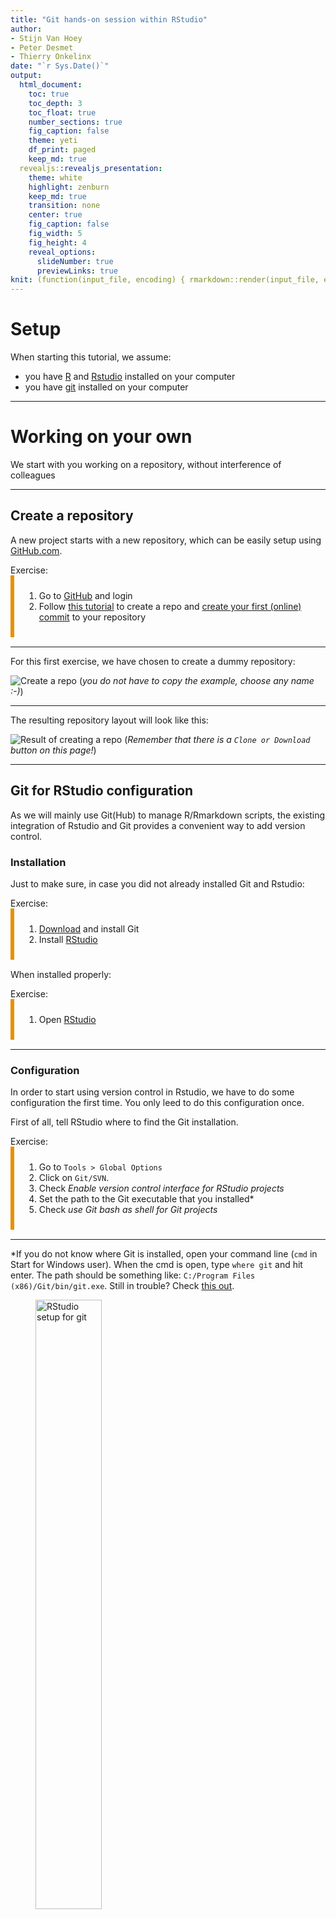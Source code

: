 ```yaml
---
title: "Git hands-on session within RStudio"
author:
- Stijn Van Hoey
- Peter Desmet
- Thierry Onkelinx
date: "`r Sys.Date()`"
output:
  html_document:
    toc: true
    toc_depth: 3
    toc_float: true
    number_sections: true
    fig_caption: false
    theme: yeti
    df_print: paged
    keep_md: true
  revealjs::revealjs_presentation:
    theme: white
    highlight: zenburn
    keep_md: true
    transition: none
    center: true
    fig_caption: false
    fig_width: 5
    fig_height: 4
    reveal_options:
      slideNumber: true
      previewLinks: true      
knit: (function(input_file, encoding) { rmarkdown::render(input_file, encoding = encoding, output_file = paste0("./docs/", sub(".Rmd", ".html", basename(input_file))))})  
---
```


<style type="text/css">
    .reveal section img { 
        border:none; 
        box-shadow:none; 
        }
    .reveal code {
    	font-family: monospace;
    	color: #c04384;
        }
    .reveal pre code {
    	font-family: monospace;
    	color: #1a1a1a;
    	background: ##ececec;
        }
    .reveal p {
        font-size: 80%;
        text-align: left;
        }
    .reveal li {
        font-size: 80%;
        text-align: left;
        }
    .exercise {
       background-color: #ffffcc;
       border-left: 6px solid #ffeb3b;
       margin-top: 15px;
       padding-top: 10px;
       padding-bottom: 10px;
       padding-left: 16px;
       font-weight: bold;
        }
    .panel-warning .panel-body {
       border-left: 6px solid #e99002;
       margin-bottom: 15px;
       padding-top: 10px;
       padding-bottom: 10px;
       padding-left: 16px;
        }
    .panel-danger .panel-body {
       border-left: 6px solid #f04124;
       margin-bottom: 15px;
       padding-top: 10px;
       padding-bottom: 10px;
       padding-left: 16px;
        }
</style>

# Setup

When starting this tutorial, we assume:

* you have [R](https://lib.ugent.be/CRAN/) and [Rstudio](https://www.rstudio.com/products/rstudio/download/) installed on your computer
* you have [git](https://git-scm.com/) installed on your computer

---

# Working on your own {data-background=#c2c444}

We start with you working on a repository, without interference of colleagues

---

## Create a repository

A new project starts with a new repository, which can be easily setup using [GitHub.com](https://github.com).

<div class="panel-warning">
<div class="panel-heading">Exercise:</div>
<div class="panel-body">
1. Go to [GitHub](https://github.com) and login
2. Follow [this tutorial](https://help.github.com/articles/create-a-repo/) to create a repo and [create your first (online) commit](https://help.github.com/articles/create-a-repo/#commit-your-first-change) to your repository
</div></div>

---

For this first exercise, we have chosen to create a dummy repository:

![Create a repo](../images/create-a-repo.png)
(*you do not have to copy the example, choose any name :-)*)

---

The resulting repository layout will look like this:

![Result of creating a repo](../images/create-repo-result.png)
(*Remember that there is a `Clone or Download` button on this page!*)

---

## Git for RStudio configuration

As we will mainly use Git(Hub) to manage R/Rmarkdown scripts, the existing integration of Rstudio and Git provides a convenient way to add version control. 

### Installation

Just to make sure, in case you did not already installed Git and Rstudio:

<div class="panel-warning">
<div class="panel-heading">Exercise:</div>
<div class="panel-body">
1. [Download](https://git-scm.com/downloads) and install Git
1. Install [RStudio](https://inbo.github.io/tutorials/installation-RStudio-admin.html)
</div></div>

When installed properly:

<div class="panel-warning">
<div class="panel-heading">Exercise:</div>
<div class="panel-body">
1. Open [RStudio](https://inbo.github.io/tutorials/installation-RStudio-user.html)
</div></div>

---

### Configuration

In order to start using version control in Rstudio, we have to do some configuration the first time. You only leed to do this configuration once.

First of all, tell RStudio where to find the Git installation. 

<div class="panel-warning">
<div class="panel-heading">Exercise:</div>
<div class="panel-body">
1. Go to `Tools > Global Options`
1. Click on `Git/SVN`.
1. Check *Enable version control interface for RStudio projects*
1. Set the path to the Git executable that you installed*
1. Check *use Git bash as shell for Git projects*
</div></div>

---

*If you do not know where Git is installed, open your command line (`cmd` in Start for Windows user). When the cmd is open, type `where git` and hit enter. The path should be something like: `C:/Program Files (x86)/Git/bin/git.exe`. Still in trouble? Check [this out](http://happygitwithr.com/rstudio-see-git.html#tell-rstudio-where-to-find-git).

![RStudio setup for git](../images/RStudio-setup-git.png){width=50%}

---

Next, we have to tell Github who we actually are, in order to make the connection to the online account. To do so, Git requires the configuration of your Github (!) username and GitHub email:

<div class="panel-warning">
<div class="panel-heading">Exercise:</div>
<div class="panel-body">
1. Go to `Tools > Shell` to open the Git Shell
1. In the shell, type the following command and enter:
```
git config --global user.name "mygithubusername"
```
1. Still in the shell, type the following command and enter:
```
git config --global user.email "my.name@inbo.be"
```
</div></div>

---

![RStudio setup git shell](../images/Rstudio-GitShell.png){width=75%}

Use your **GitHub username**! You can check if you’re set up correctly by typing  `git config --global --list` in the same shell.

When successful, the configuration is done. Congratulations!

---

## Clone a repo to work locally

We have initiated a repository online and a working Git within Rstudio. Hence, we can start working on the code locally by downloading the repository to our computer. Rstudio provides a convenient way to start a new project as a Git repository.

<div class="panel-warning">
<div class="panel-heading">Exercise:</div>
<div class="panel-body">
1. On your GitHub repository page, copy the repository **HTTPS** url (*remember the green button?*)
1. In Rstudio, `File > New Project...`, select `Version Control`, choose `Git`
1. Provide the repository HTTPS link you just copied (the project name will be filled in as well)
1. Browse to desired directory where you will manage your project/code
</div></div>

--- 

To get the https link, you need to click the green button and make sure to copy paste the link with as title `Clone with HTTPS`:

![Copy the https link of a repo](../images/copy-repo-link.png){width=75%}

---

An example of the project setup using an existing Git repsoitory:

![Clone a repo in RStudio](../images/create-project-rstudio.png){width=75%}

---

<div class="panel-warning">
<div class="panel-heading">Exercise:</div>
<div class="panel-body">
In your File explorer, search for your project folder and check the content. Does this corresponds to what is shown online on your repository website?
</div></div>

---

## `.gitignore`

When starting a new project in RStudio, it will always add a file `.gitignore` if it does not already exists (you can actually also create one in the online setup). A `gitignore` file defines all those files that should not be taken into account by Git. An example is the `myprojectname.Rproj` file, as this is a user/computer specific file.

Hence, we can ignore the `myprojectname.Rproj` file by adding the file to the `.gitignore` text-file. We can d this inside Rstudio:

<div class="panel-warning">
<div class="panel-heading">Exercise:</div>
<div class="panel-body">
1. Go to `git` pane (the tab that says Git), 
1. right click on `....Proj` and select `Ignore...`
1. Check if the content of `.gitignore` is correctly updated and click `Save`.
</div></div>

---

As our dummy project is called `favourite-fruit-color`, the `.Rproj` file is called `favourite-fruit-color.Rproj`. We right click on the file and select `Ignore...`:

![Ignore a file](../images/gitignore-rstudio1.png){width=75%}

---

When to use `.gitignore`:

* in any programming language, some files are _derivatives_
* sensitive information (passwords,...)
* a folder with large data files that should not be in the history (and backuped elsewhere!)
* a _temp/_ folder for just garbage you create/...

---

Note that you can use wild cards e.g. `*.Rproj` to exclude a group of files from the version control:

![Update .gitignore](../images/gitignore-rstudio2.png){width=75%}

---

Check the content of the `.gitignore` file. If satisfied, click `Save`:

![Update .gitignore](../images/gitignore-rstudio2.png){width=75%}

---

## Make commits

As the `.gitignore` is a newly added file (or at least adapted), we can `commit` this change and provide a commit message:

<div class="panel-warning">
<div class="panel-heading">Exercise:</div>
<div class="panel-body">
1. Go to `git` pane
1. Check the box next to `.gitignore`
1. Click `Commit`
1. Add a `commit message` and click commit
1. Click `Close` to remove the commit summary
</div></div>

---

The status of the `.gitignore` file before the file was committed, with the yellow question mark saying that the file is yet unknown to Git:

![Local commit](../images/commit-rstudio1.png){width=75%}

---

By checking the box and clicking commit, we add the file and commit this addition with a commit message:

![Local commit](../images/commit-rstudio2.png){width=75%}

---

We get a small technical overview of the alterations we provided with this commit: 

![Local commit](../images/commit-rstudio3.png){width=75%}

---

It is good practice to **commit often**, so you will do this a lot. Each commit should only contain changes related to a single problem/element/... Each commit is a snapshot of your project and the messages describe the story of your project.

As documentation is crucial, providing some more information in the `README.md` file will help others (and yourself in a couple of months/years) to understand the aim of the project. Just as we adapted the `README.md` file online earlier, we can do the same locally:

<div class="panel-warning">
<div class="panel-heading">Exercise:</div>
<div class="panel-body">
1. Update the `README.md` inside Rstudio
1. Commit your changes
</div></div>

---

Remark the reporting of the changed lines linked to this commit with green and red colors:

![Local commit](../images/commit-rstudio4.png){width=75%}

---

## Push the changes to GitHub

Note that the `git` pane displays *your branch is ahead of 'origin/master' by 2 commits*. This is actually providing you a warning message that there is no backup of these two commits! In order to store these changes on GitHub as well, we have to `push` our changes to GitHub:

<div class="panel-warning">
<div class="panel-heading">Exercise:</div>
<div class="panel-body">
1. Click `push` in the `git` pane
1. Go to your repository on GitHub to verify the commits and file contents
</div></div>

---

Rstudio gives you a warning about the status of your local commits versus those stored on GitHub:

![Push](../images/push-rstudio1.png){width=75%}

---

Is the `README.md` adapted? Where do you find the Commits overview online?

![Verify your commits on GitHub](../images/local-commit-on-github.png){width=75%}

---

## Additional configuration - store your password

It is a tedious task to retype the password each time you want to `push` anything to GitHub. Luckily, you can store your credentials when using https:

<div class="panel-warning">
<div class="panel-heading">Exercise:</div>
<div class="panel-body">
1. Click on the `more` button in the `git` pane and select `Shell`
1. Type `git config --global credential.helper store`
1. Type `exit` to quit the shell
</div></div>

The next time `git` needs your credentials, it will ask them **one more time and store them**!

---

The more button has a `wheel` symbol:

![Store credentials](../images/https-credentials-rstudio1.png){width=75%}


---

## Create logical commits

As mentioned earlier, you should commit often and make sure each commit links to a specific change/problem. Sometimes, this means that you have to split the additions in a single file into two individual commits. Rstudio provides the interface to include specific lines of code into a commit message:

![Logical commit 1](../images/logical-commit-rstudio.png){width=75%}

---

To summarize, the following actions can be executed:

- `stage xyz`: add the xyz from the commit
- `unstage xyz`: remove the xyz from the commit
- `discard xyz`: revert the changes in the xyz (be careful, can't be undone!)

and `xyz` can be
- a single `line`
- a `selection` of lines
- a `chunk`
    - RStudio will automatically split the changes in chunks
    - chunks are defined by 10 unchanged lines between changes

---

<div class="panel-warning">
<div class="panel-heading">Exercise:</div>
<div class="panel-body">
1. Make 2 unrelated changes to your `README.md` locally
1. Create one `commit` for each change:
    1. Select the changes you want to commit and click `stage selection`
    1. Add a `commit message` and click `Commit`
1. Do NOT push (yet)
</div></div>

---

## Create a conflict!

Sometimes, conflicts will appear. Maybe because a collaborator was working on exactly the same lines of code or because of a mistake in your workflow,... No worries, we'll learn you how to fix conflicts by initiating one.

<div class="panel-warning">
<div class="panel-heading">Exercise:</div>
<div class="panel-body">
Update your `README.md` online on GitHub, on the exact same line you just edited locally in the previous exercise.
</div></div>

---

If you do not remember how to change files online, check again [this online tutorial](https://help.github.com/articles/create-a-repo/#commit-your-first-change). Check the result of your online commit, similar to:

![Commit to create conflict](../images/commit-to-create-conflict.png){width=75%}

---

<div class="panel-warning">
<div class="panel-heading">Exercise:</div>
<div class="panel-body">
Back in Rstudio, try to push (click `push`) your local changes.
</div></div>

---

Git provides a warning about the remote changes on the same repository:

![Conflict](../images/conflict-rstudio1.png){width=75%}

---

<div class="panel-warning">
<div class="panel-heading">Exercise:</div>
<div class="panel-body">
Click `Pull` to download the changes from Github
</div></div>

Git notices the **CONFLICT** and demands you what to do next:

1. Fix conflicts
1. Commit the result after fixing the conflict

![Conflict](../images/conflict-rstudio2.png){width=75%}

---

Keep calm and resolve conflict!

Each conflict is always marked by the combination of the following elements:
```
<<<<<<< HEAD
your local code
=======
the code as it exists on Github
>>>>>>> origin/master
```

To solve a conflict, you have to decide which version of the code you want to keep. 

---

<div class="panel-warning">
<div class="panel-heading">Exercise:</div>
<div class="panel-body">
1. Open `README.md` in RStudio:

        <<<<<<< HEAD
        A simple analysis to visualize my favourite fruit colour.
        =======
        A simple analysis to discover my favourite fruit color.
        >>>>>>> origin/master

2. Choose what you want to keep and only keep that code in the file:

        A simple analysis to discover my favourite fruit colour.

3. Commit the adaptation with a commit message
4. Click `Push` to update GitHub
</div></div>

If you encounter a conflict in the future, repeat this procedure.

---

## Add a new file

DUring a project, new files will be added to the project folder, which need to be version controlled as well. New directories and files can be added and committed, just like any other adaptation. 

By clicking the box next to a file, the file is staged (i.e. ready to be committed). Staging a new directory will stage all files in the directory. However, you can not stage empty directories!

<div class="panel-warning">
<div class="panel-heading">Exercise:</div>
<div class="panel-body">
1. Add a `fruits.csv` file in a `/data` subdirectory
1. Link to this file in the `README.md` (use relative paths), mentioning the purpose of the file 
1. Commit both changes (new data file and the `README.md` adaptation) in a single commit message
</div></div>
---

Rstudio provides information about the status of the file:

- `README.md` file is adapted (blue *Modified* box)
- `data/` is currently unknown to Git (yellow *Question mark* box)

![Add a file](../images/add-file-rstudio1.png){width=75%}

---

Clicking both will make them ready to be committed. Remark, the `data/fruits.csv` file gets a green *Added* box:

![Add a file](../images/add-file-rstudio2.png){width=75%}

---

## Adapt last commit

Sometimes, you just did a commit of some adaptations, but you see that you missed some lines of code that should be included in the same commit. Git provides the ability to `amend` a previous commit with some additional adaptations.

<div class="panel-warning">
<div class="panel-heading">Exercise:</div>
<div class="panel-body">
1. Make a change in `fruits.csv`
1. `Commit` as usual but **check** `amend previous commit` in the commit message box
</div></div>

**Warning:** don't do this on commits that have been pushed. That would result in conflicts.

---

Next to the `Commit` box, the `amend` option is available:

![Add a file](../images/amend-commit-rstudio.png){width=75%}

---

## View history

One of the advantages of using version control with regular commits is that you get a history of your project. You can check the history (the series of commits) both online on GitHub as well as in Rstudio:

<div class="panel-warning">
<div class="panel-heading">Exercise:</div>
<div class="panel-body">
1. Within Rstudio, click on `history` in the `git` pane
1. On the webpage of your repository, chek the commit list
</div></div>

---

Notice the presence of `History` twice in the following image: 

- As a separate pane (your R command history): this has nothing to do with Git
- Within the `git` pane (the history of your commit messages)

![View history](../images/history-rstudio1.png){width=75%}

---

You can click on each of the commits to verify the adaptations that were part of the specific commit:

![View history](../images/history-rstudio2.png){width=75%}

---

## Create a branch to experiment

### How to make a new branch?

It is good practice to ALWAYS work on (short-living) branches. It allows you to freely experiment until you are satisfied of the result and it ensures your `master` provides the last stable version of your analysis/project.

<div class="panel-warning">
<div class="panel-heading">Exercise:</div>
<div class="panel-body">
1. Open the git shell
1. Create a branch by a `checkout` to new `branch`:
    ```
    git checkout -b analysis-script
    ```
1. Get an overview of your branches: `git branch`
1. Add an analysis file in a `/src` directory
1. `Commit` the adaptation to the branch
</div></div>

---

For this example, we decided to use the name `analysis-script` for the branch name. Make sure your branch name makes sense for the work you are planning to do. Use lower case characters and `-` in between words (NO spaces!).

![Create branch](../images/create-branch-rstudio.png){width=75%}

---

<div class="panel-danger">
<div class="panel-heading">Remark!</div>
<div class="panel-body">
The new versions of Rstudio provide the functionality to create a branch directly!
</div></div>

![Create branch](../images/branch-rstudio3.png){width=75%}

---

### Effect of switching branches

The first time you switch branches and you see files disappearing, you might be wondering what is happening. No worries, Git is just making sure you only see those files relevant for the active branch. In the next exercise, we will explore this feature in more detail:

<div class="panel-warning">
<div class="panel-heading">Exercise:</div>
<div class="panel-body">
1. Click on the right-top dropdown in the `git` pane
1. Switch to the status of the `master` branch by selecting `(LOCAL BRANCHES) -> master`
1. Verify your local directory structure in file explorer: where are your files?
1. Switch back to the status of the new branch (in the example i.e. `analysis-script`)
1. Verify your local directory structure in file explorer again: where are your files?
</div></div>

---

As in our example, the branch name is `analysis-script`, the dropdown defines this as the currently active branch. Clicking on the dropdown provides an overview of all branches:

![Switch branch](../images/branch-rstudio1.png){width=75%}

---

Rstudio provides you information about the switch to the `master` branch:

![Switch branch](../images/branch-rstudio2.png){width=75%}

---

### First push of a new branch

Notice that the `pull` and `push` buttons in the `git` pane are grayed out. When working on a branch, we have to activate these buttons:

<div class="panel-warning">
<div class="panel-heading">Exercise:</div>
<div class="panel-body">
1. Open the Git Shell
1. Type `git push -u origin analysis-script`
1. On GitHub website, look for your branch and check the adaptations to the branch
</div></div>

---

<div class="panel-danger">
<div class="panel-heading">Remark!</div>
<div class="panel-body">
When using the interface of Rstudio to create a branch, this functionality is already included by checking the box `Sync branch with remote`.
</div></div>

![Create branch](../images/branch-rstudio3.png){width=75%}

---

This will also activate the `pull` and `push` buttons. From now on, you can commit as many times as you want/need to this branch and push the commits to GitHub, where it will be stored under the same branch name:

![First push branch](../images/branch-first-push-rstudio.png){width=75%}

---

## Pull requests

When satisfied about the work done in a branch, it is time to bring these adaptations to the `master` branch as part of the *stable* analysis. NEVER merge locally on your machine, we will ALWAYS merge a branch online, by making use of a `Pull request`!

---

### Create a pull request

<div class="panel-warning">
<div class="panel-heading">Exercise:</div>
<div class="panel-body">
1. Click `push` (if not already done)
2. At [Github](https://github.com/), browse to your repository.
3. Create a `pull request` online
</div></div>

---

Github actually suggests you to `Compare & Pull request` on the webpage in a new yellow box. If you do not see the messag, you can still initiate a `Pull request`. The `Pull request` aims to insert the adaptations in your branch into the `master` branch. 

![Check Github message pull request](../images/pull-request-intro.png){width=75%}

---

In a new dialog, you can provide a short summary line about the `Pull request` with the option to add additional information. By clicking the `Create pull request` button, you actually propose the merge into the `master` branch.

![Adapt Github message and start pull request](../images/pull-request_message.png){width=75%}

---

### Review your pull request

While working on your own and you are sure about the changes, you can actually merge the `Pull request` yourself. Although, this is the ideal moment for revision of the code (you can ask people to review your code, but automated checks can be added as well).

<div class="panel-warning">
<div class="panel-heading">Exercise:</div>
<div class="panel-body">
1. Review your own code!
2. If OK, merge the `Pull request`. 
3. Do not forget to delete the branch online (Github asks you to)
</div></div>

---

![See pull request](../images/pr.png){width=75%}


---

### Include your accepted work to local master

For the moment, your adaptations are integrated into the `master` branch online, but not yet on your local computer. So, you have to update the local `master` branch:

<div class="panel-warning">
<div class="panel-heading">Exercise:</div>
<div class="panel-body">
1. In Rstudio, sitch to the `master` branch (right top in `Git` pane)
1. Click `Pull`
1. Remove the local branch as well (otherwise you will have a lot of them after a while). You need to open the Shell:
    ```
    git branch -D analysis-script
    ```
</div></div>

![git pull](../images/pull-rstudio.png){width=75%}

---

# Working together {data-background=#c2c444}

---

## Invite collaborators

You now have experienced all the major steps to effectively use version control with Git. We can now apply these same steps when working together.

<div class="panel-warning">
<div class="panel-heading">Exercise:</div>
<div class="panel-body">
* Team up with two or three persons
* Let one person invite the others, provide them with read/write access as explained in [this tutorial](https://help.github.com/articles/inviting-collaborators-to-a-personal-repository/)
</div></div>

---

On your own repository, you have all admin rights to add `Collaborators` in the `Settings` section of GitHub:

![Invite collaborator](../images/invite-collaborator.png){width=75%}

---

When invited to collaborate, you have to `Accept invitation` in order to start working on the repository:

![react to collaborator](../images/react-collaborator.png){width=75%}

---

## Issues

Issues can be used for multiple purposes: alerting colleagues about a bug in the code, proposing new features, discussing specific steps in the analysis,...

<div class="panel-warning">
<div class="panel-heading">Exercise:</div>
<div class="panel-body">
* Raise an `issue` online
* Provide issues with an appropriate `label`
* Assign your colleague to the issue
</div></div>

---

## Online adaptations

When there is no coding involved, e.g. you just need to update a few text lines in a markdown file, the usage of the online GitHub features could be sufficient enough: 

<div class="panel-warning">
<div class="panel-heading">Exercise:</div>
<div class="panel-body">
* Make an adaptation to an online file
* Propose a `pull request` and assign your collaborator
* Merge the adaptation to the `master` branch
</div></div>

---

## Local adaptations

In this section, all the individual steps come together to collaborate on the code of your project. First, we will start with a rehearsel of the individual steps as an exercise. Afterwards, we will try out a workflow that can be used as a step by step procedure in the future.

<div class="panel-danger">
<div class="panel-heading">Remember:</div>
<div class="panel-body">
**Working on a local branch - merging online**
</div></div>

---

<div class="panel-warning">
<div class="panel-heading">Exercise:</div>
<div class="panel-body">
* As collaborator, `clone` the other repository to your local computer
* Create a new `branch` locally with a different name
* Adapt the content of a file
* `commit` your adaptation
* `push` your `branch` to the remote repository
* Go to GitHub and make a `pull request`
* Revise the work and `merge` online when appropriate
* Update your local work
* Check if all adaptations are represented in your local files
</div></div>

**Tip**: All functionalities are available in the previous sections

---

## Step by step workflow

The steps of the previous exercise provide the main building blocks. Nevertheless, when working on a project, a step by step procedure can help in the beginning to remember the workflow. A dedicated version for Rstudio is available at this repo as a separate [markdown file](https://github.com/inbo/git-course/blob/master/src/workflow_rstudio.md).

---

## Release

Once you are satisfied with the status of your analysis, it makes sense to create a release:

* For publications (DOI)
* For code/software development versions
* For course notes

Follow [this tutorial](https://help.github.com/articles/creating-releases/) to create a release.

---

# Some more *Rules for collaboration*:

* Commit often, make small commits
* Don’t mix changes in 1 commit
* Think about your commit messages
* Always commit into a feature branch, never in the `master` branch.
* Always start features branches from the `master` branch.
* Only work in your own branches.
* Never merge someone else’s `pull request` without their consent.
* Don’t keep long-lived branches (form of technical debt)

---

**There’s no such thing, as a free lunch...**

---

...but if you're hungry:

* Webinars
    - [Github and Rstudio management](https://www.rstudio.com/resources/webinars/rstudio-essentials-webinar-series-managing-part-2/)
    - [Collaboration and time travel: version control with git, github and RStudio](https://www.rstudio.com/resources/webinars/collaboration-and-time-travel-version-control-with-git-github-and-rstudio/)

* Tutorials
    - [Hadley Wickham R packages book](http://r-pkgs.had.co.nz/git.html)
    - [Happy Git and GitHub for the useR](http://happygitwithr.com/index.html)

---

Information combined at [INBO Git course](https://github.com/inbo/git-course). <br/>You're welcome to provide issues, pull requests,...



